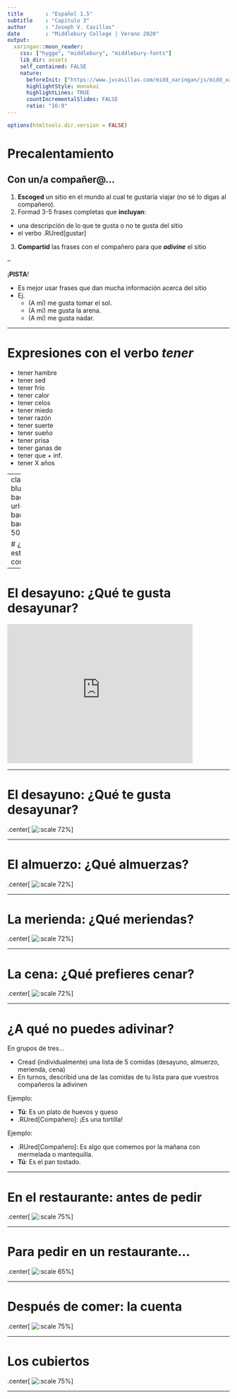 ```yaml
---
title       : "Español 1.5"
subtitle    : "Capítulo 3"
author      : "Joseph V. Casillas"
date        : "Middlebury College | Verano 2020"
output:
  xaringan::moon_reader:
    css: ["hygge", "middlebury", "middlebury-fonts"]
    lib_dir: assets
    self_contained: FALSE
    nature:
      beforeInit: ["https://www.jvcasillas.com/midd_xaringan/js/midd_xaringan.js", "https://platform.twitter.com/widgets.js"]
      highlightStyle: monokai
      highlightLines: TRUE
      countIncrementalSlides: FALSE
      ratio: "16:9"
---
```


```r
options(htmltools.dir.version = FALSE)
```


# Precalentamiento

## Con un/a compañer@...

1. **Escoged** un sitio en el mundo al cual te gustaría viajar (no sé lo digas 
al compañero).
2. Formad 3-5 frases completas que **incluyan**:
  - una descripción de lo que te gusta o no te gusta del sitio
  - el verbo .RUred[gustar]
3. **Compartid** las frases con el compañero para que ***adivine*** el sitio

--

¡**PISTA**!

- Es mejor usar frases que dan mucha información acerca del sitio
- Ej. 
  - (A mí) me gusta tomar el sol. 
  - (A mí) me gusta la arena. 
  - (A mí) me gusta nadar. 

---





# Expresiones con el verbo *tener*

- tener hambre
- tener sed
- tener frío
- tener calor
- tener celos
- tener miedo
- tener razón
- tener suerte
- tener sueño
- tener prisa
- tener ganas de
- tener que + inf.
- tener X años














---
class: title-slide-section-blue, center, bottom
background-image: url("./assets/img/moana.gif")
background-size: contain
background-position: 50%, 50%

# ¿Cuáles son tus estrategias para la comprensión auditiva?

---













<!-- la comida --> 

# El desayuno: ¿Qué te gusta desayunar?

<div align="center">
  <iframe width="420" height="315" src="https://www.youtube.com/embed/SilOmnTK-z8" frameborder="0" allowfullscreen></iframe>
</div>

<!-- pregunta qué les gusta desayunar -->

---

# El desayuno: ¿Qué te gusta desayunar?

.center[
![:scale 72%](./assets/img/desayuno1.png)
]

---

# El almuerzo: ¿Qué almuerzas?

.center[
![:scale 72%](./assets/img/almuerzo1.png)
]

<!-- preguntar al compa;ero lo que suele almorzar -->

---

# La merienda: ¿Qué meriendas?

.center[
![:scale 72%](./assets/img/merienda1.png)
]

<!-- que es una merienda? -->

---

# La cena: ¿Qué prefieres cenar?

.center[
![:scale 72%](./assets/img/cena1.png)
]

---

# ¿A qué no puedes adivinar?

En grupos de tres...

- Cread (individualmente) una lista de 5 comidas (desayuno, almuerzo, 
merienda, cena)
- En turnos, describid una de las comidas de tu lista para que vuestros 
compañeros la adivinen

Ejemplo:

- **Tú**: Es un plato de huevos y queso
- .RUred[Compañero]: ¡Es una tortilla!

Ejemplo:

- .RUred[Compañero]: Es algo que comemos por la mañana con mermelada o mantequilla.
- **Tú**: Es el pan tostado.

---

# En el restaurante: antes de pedir

.center[
![:scale 75%](./assets/img/restaurante1.png)
]

<!-- track 2-4 -->

---

# Para pedir en un restaurante...

.center[
![:scale 65%](./assets/img/restaurante2.png)
]

<!-- track 2-5 --> 

---

# Después de comer: la cuenta

.center[
![:scale 75%](./assets/img/restaurante3.png)
]

<!-- track 2-6 -->

---

# Los cubiertos

.center[
![:scale 75%](./assets/img/cubiertos1.png)
]

---




